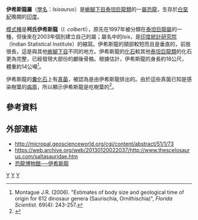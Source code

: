 {{Automatic Taxobox
| taxon = Isisaurus
| fossil_range = 晚[[白垩纪|白垩纪]],{{fossilrange|70}}
| image = Isisaurus DB.jpg
| image_caption = 
| authority = Wilson & Upchurch, 2003
| type_species = '''柯氏伊希斯龍<br>''Isisaurus colberti'''''
| type_species_authority = (Jain & Bandyopadhyay, 1997) 
}}
'''伊希斯龍屬'''（[[學名|學名]]：''Isisaurus''）是[[蜥腳下目|蜥腳下目]][[泰坦巨龍類|泰坦巨龍類]]的一[[屬|屬]][[恐龍|恐龍]]，生存於[[白堊紀|白堊紀]]晚期的[[印度|印度]]。

[[模式種|模式種]]是'''柯氏伊希斯龍'''（''I. colberti''），原先在1997年被分類在[[泰坦巨龍屬|泰坦巨龍屬]]的一種，但後來在2003年個別建立自己的屬；屬名中的''Isis''，是[[印度統計研究院|印度統計研究院]]（Indian Statistical Institute）的縮寫。伊希斯龍的頸部較短而且是垂直的，前肢很長，這是與其他[[蜥腳下目|蜥腳下目]]不同的地方。伊希斯龍的[[化石|化石]]較其他[[泰坦巨龍類|泰坦巨龍類]]的化石更為完整，已經發現大部份的顱後骨骼。根據估計，伊希斯龍的身長約18公尺，體重約14公噸<ref name="Montague">Montague J.R. (2006). "Estimates of body size and geological time of origin for 612 dinosaur genera (Saurischia, Ornithischia)", ''Florida Scientist''. 69(4): 243-257.</ref>。

伊希斯龍的[[糞化石|糞化石]]上有[[真菌|真菌]]，被認為是由伊希斯龍排出的。由於這些真菌已知是感染樹葉的[[病原|病原]]，所以顯示伊希斯龍是吃樹葉的<ref name=sharmaetal2005>{{Cite web |url=http://micropal.geoscienceworld.org/cgi/content/abstract/51/1/73 |title=Sharma, N., Kar, R.K., Agarwal, A. and Kar, R. (2005). "Fungi in dinosaurian (''Isisaurus'') coprolites from the Lameta Formation (Maastrichtian) and its reflection on food habit and environment." ''Micropaleontology'', '''51'''(1): 73-82. |accessdate=2007-08-18 |archive-date=2008-10-16 |archive-url=https://web.archive.org/web/20081016043909/http://micropal.geoscienceworld.org/cgi/content/abstract/51/1/73 |dead-url=no }}</ref>。

==參考資料==
{{reflist}}

==外部連結==
* http://micropal.geoscienceworld.org/cgi/content/abstract/51/1/73 {{Wayback|url=http://micropal.geoscienceworld.org/cgi/content/abstract/51/1/73 |date=20081016043909 }}
* https://web.archive.org/web/20130120022037/http://www.thescelosaurus.com/saltasauridae.htm
* [https://web.archive.org/web/20031224075059/http://www.dinosaur.net.cn/museum/Isisaurus.htm 恐龍博物館──伊希斯龍]
{{蜥腳形亞目|T.}}
{{Taxonbar|from=Q311505}}

[[Category:納摩蓋吐龍科|Y]]
[[Category:上白堊紀恐龍|Y]]
[[Category:印度與馬達加斯加恐龍|Y]]


{{dinosaur-stub}}